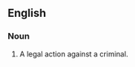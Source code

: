 ==English==
===Noun===
{{en-noun|sg=[[plea]] [[of]] [[the]] [[crown]]|pleas of the crown}}
# {{context|British|_|legal}} A legal action against a criminal.